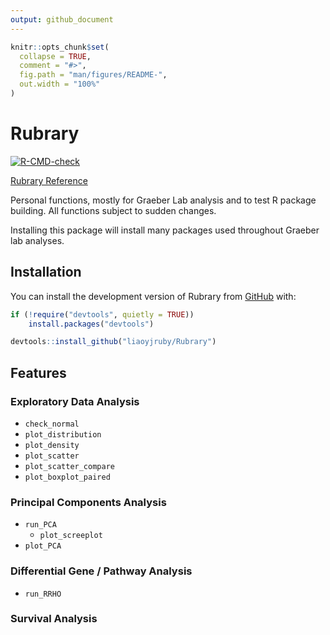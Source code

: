 ```yaml
---
output: github_document
---
```


<!-- README.md is generated from README.Rmd. Please edit that file -->

```r
knitr::opts_chunk$set(
  collapse = TRUE,
  comment = "#>",
  fig.path = "man/figures/README-",
  out.width = "100%"
)
```

# Rubrary

<!-- badges: start -->

[![R-CMD-check](https://github.com/liaoyjruby/Rubrary/actions/workflows/R-CMD-check.yaml/badge.svg)](https://github.com/liaoyjruby/Rubrary/actions/workflows/R-CMD-check.yaml)

<!-- badges: end -->

[Rubrary Reference](https://liaoyjruby.github.io/Rubrary/)

Personal functions, mostly for Graeber Lab analysis and to test R package building. All functions subject to sudden changes.

Installing this package will install many packages used throughout Graeber lab analyses.

## Installation

You can install the development version of Rubrary from [GitHub](https://github.com/) with:

``` r
if (!require("devtools", quietly = TRUE))
    install.packages("devtools")

devtools::install_github("liaoyjruby/Rubrary")
```

## Features

### Exploratory Data Analysis

-   `check_normal`
-   `plot_distribution`
-   `plot_density`
-   `plot_scatter`
-   `plot_scatter_compare`
-   `plot_boxplot_paired`

### Principal Components Analysis

-   `run_PCA`
    -   `plot_screeplot`
-   `plot_PCA`

### Differential Gene / Pathway Analysis

-   `run_RRHO`

### Survival Analysis
